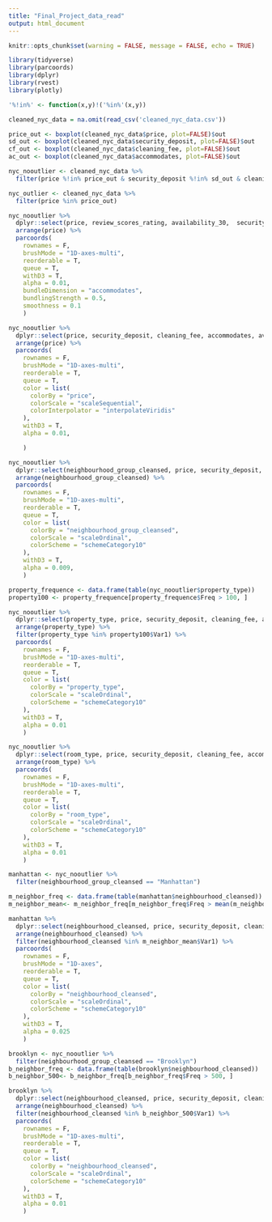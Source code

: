 ```yaml
---
title: "Final_Project_data_read"
output: html_document
---
```


```r
knitr::opts_chunk$set(warning = FALSE, message = FALSE, echo = TRUE)
```

```r
library(tidyverse)
library(parcoords)
library(dplyr)
library(rvest)
library(plotly)
```

```r
'%!in%' <- function(x,y)!('%in%'(x,y))
```



```r
cleaned_nyc_data = na.omit(read_csv('cleaned_nyc_data.csv'))
```


```r
price_out <- boxplot(cleaned_nyc_data$price, plot=FALSE)$out
sd_out <- boxplot(cleaned_nyc_data$security_deposit, plot=FALSE)$out
cf_out <- boxplot(cleaned_nyc_data$cleaning_fee, plot=FALSE)$out
ac_out <- boxplot(cleaned_nyc_data$accommodates, plot=FALSE)$out
```


```r
nyc_nooutlier <- cleaned_nyc_data %>%
  filter(price %!in% price_out & security_deposit %!in% sd_out & cleaning_fee %!in% cf_out & accommodates %!in% ac_out)
```


```r
nyc_outlier <- cleaned_nyc_data %>%
  filter(price %in% price_out)
```


```r
nyc_nooutlier %>%
  dplyr::select(price, review_scores_rating, availability_30,  security_deposit, cleaning_fee, accommodates, availability_365) %>%
  arrange(price) %>% 
  parcoords(
    rownames = F,  
    brushMode = "1D-axes-multi",
    reorderable = T,
    queue = T, 
    withD3 = T,
    alpha = 0.01,
    bundleDimension = "accommodates",
    bundlingStrength = 0.5,
    smoothness = 0.1
    ) 
```


```r
nyc_nooutlier %>%
  dplyr::select(price, security_deposit, cleaning_fee, accommodates, availability_365, review_scores_rating) %>%
  arrange(price) %>% 
  parcoords(
    rownames = F,  
    brushMode = "1D-axes-multi",
    reorderable = T,
    queue = T, 
    color = list(
      colorBy = "price",
      colorScale = "scaleSequential",
      colorInterpolator = "interpolateViridis"
    ),
    withD3 = T,
    alpha = 0.01,

    ) 
```

```r
nyc_nooutlier %>%
  dplyr::select(neighbourhood_group_cleansed, price, security_deposit, cleaning_fee, accommodates, availability_365, review_scores_rating) %>%
  arrange(neighbourhood_group_cleansed) %>% 
  parcoords(
    rownames = F,  
    brushMode = "1D-axes-multi",
    reorderable = T,
    queue = T, 
    color = list(
      colorBy = "neighbourhood_group_cleansed",
      colorScale = "scaleOrdinal",
      colorScheme = "schemeCategory10"
    ),
    withD3 = T,
    alpha = 0.009,
    ) 
```

```r
property_frequence <- data.frame(table(nyc_nooutlier$property_type))
property100 <- property_frequence[property_frequence$Freq > 100, ]
```



```r
nyc_nooutlier %>%
  dplyr::select(property_type, price, security_deposit, cleaning_fee, accommodates, availability_365, review_scores_rating) %>%
  arrange(property_type) %>% 
  filter(property_type %in% property100$Var1) %>%
  parcoords(
    rownames = F,  
    brushMode = "1D-axes-multi",
    reorderable = T,
    queue = T, 
    color = list(
      colorBy = "property_type",
      colorScale = "scaleOrdinal",
      colorScheme = "schemeCategory10"
    ),
    withD3 = T,
    alpha = 0.01
    ) 
```


```r
nyc_nooutlier %>%
  dplyr::select(room_type, price, security_deposit, cleaning_fee, accommodates, availability_365, review_scores_rating) %>%
  arrange(room_type) %>% 
  parcoords(
    rownames = F,  
    brushMode = "1D-axes-multi",
    reorderable = T,
    queue = T, 
    color = list(
      colorBy = "room_type",
      colorScale = "scaleOrdinal",
      colorScheme = "schemeCategory10"
    ),
    withD3 = T,
    alpha = 0.01
    ) 
```


```r
manhattan <- nyc_nooutlier %>%
  filter(neighbourhood_group_cleansed == "Manhattan") 
```

```r
m_neighbor_freq <- data.frame(table(manhattan$neighbourhood_cleansed))
m_neighbor_mean<- m_neighbor_freq[m_neighbor_freq$Freq > mean(m_neighbor_freq$Freq), ]
```


```r
manhattan %>%
  dplyr::select(neighbourhood_cleansed, price, security_deposit, cleaning_fee, accommodates, availability_365, review_scores_rating) %>%
  arrange(neighbourhood_cleansed) %>% 
  filter(neighbourhood_cleansed %in% m_neighbor_mean$Var1) %>%
  parcoords(
    rownames = F,  
    brushMode = "1D-axes",
    reorderable = T,
    queue = T, 
    color = list(
      colorBy = "neighbourhood_cleansed",
      colorScale = "scaleOrdinal",
      colorScheme = "schemeCategory10"
    ),
    withD3 = T,
    alpha = 0.025
    ) 

```

```r
brooklyn <- nyc_nooutlier %>%
  filter(neighbourhood_group_cleansed == "Brooklyn") 
b_neighbor_freq <- data.frame(table(brooklyn$neighbourhood_cleansed))
b_neighbor_500<- b_neighbor_freq[b_neighbor_freq$Freq > 500, ]
```




```r
brooklyn %>%
  dplyr::select(neighbourhood_cleansed, price, security_deposit, cleaning_fee, accommodates, availability_365, review_scores_rating) %>%
  arrange(neighbourhood_cleansed) %>% 
  filter(neighbourhood_cleansed %in% b_neighbor_500$Var1) %>%
  parcoords(
    rownames = F,  
    brushMode = "1D-axes-multi",
    reorderable = T,
    queue = T, 
    color = list(
      colorBy = "neighbourhood_cleansed",
      colorScale = "scaleOrdinal",
      colorScheme = "schemeCategory10"
    ),
    withD3 = T,
    alpha = 0.01
    ) 
```











